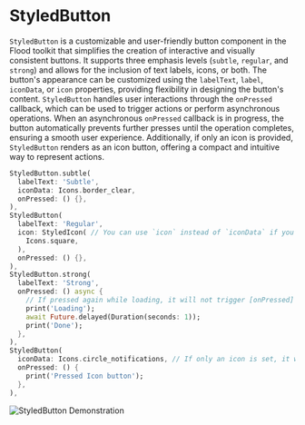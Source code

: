 # StyledButton

`StyledButton` is a customizable and user-friendly button component in the Flood toolkit that simplifies the creation of interactive and visually consistent buttons. It supports three emphasis levels (`subtle`, `regular`, and `strong`) and allows for the inclusion of text labels, icons, or both. The button's appearance can be customized using the `labelText`, `label`, `iconData`, or `icon` properties, providing flexibility in designing the button's content. `StyledButton` handles user interactions through the `onPressed` callback, which can be used to trigger actions or perform asynchronous operations. When an asynchronous `onPressed` callback is in progress, the button automatically prevents further presses until the operation completes, ensuring a smooth user experience. Additionally, if only an icon is provided, `StyledButton` renders as an icon button, offering a compact and intuitive way to represent actions.

```dart
StyledButton.subtle(
  labelText: 'Subtle',
  iconData: Icons.border_clear,
  onPressed: () {},
),
StyledButton(
  labelText: 'Regular',
  icon: StyledIcon( // You can use `icon` instead of `iconData` if you want to use a widget
    Icons.square,
  ),
  onPressed: () {},
),
StyledButton.strong(
  labelText: 'Strong',
  onPressed: () async {
    // If pressed again while loading, it will not trigger [onPressed] until the first one finishes loading.
    print('Loading');
    await Future.delayed(Duration(seconds: 1));
    print('Done');
  },
),
StyledButton(
  iconData: Icons.circle_notifications, // If only an icon is set, it will be an "icon button".
  onPressed: () {
    print('Pressed Icon button');
  },
),
```

![StyledButton Demonstration](/styled-button.png)
